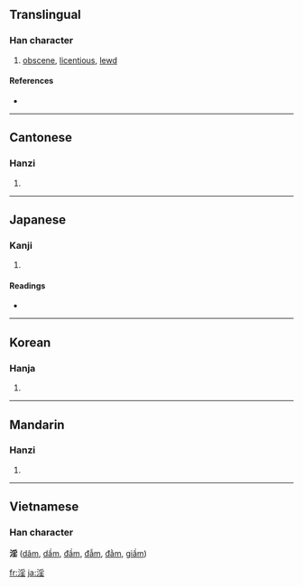 {{also|婬}}
==Translingual==

===Han character===
{{Han char|rn=85|rad=水|as=08|sn=11|four=3211<sub>4</sub>|canj=水月竹土 (EBHG)}}

# [[obscene]], [[licentious]], [[lewd]]

====References====
* {{Han ref|kx=0631.090|dkj=17678|dj=1033.120|hdz=31654.040|uh=6DEB|ud=28139|bh=B25D|bd=45661}}

----

==Cantonese==

===Hanzi===
{{yue-hanzi|jyut=|y=yam4}}

# {{defn|Cantonese}}

----

==Japanese==

===Kanji===
{{ja-kanji|grade=|rs=水08}}

# {{defn|Japanese}}

====Readings====
* {{ja-readings|on=[[いん]] (in)|kun=[[ひたす]] (hitasu), [[ほしいまま]] (hoshiimama), [[みだら]] (midara)}}

----

==Korean==

===Hanja===
{{ko-hanja|hangeul=음|eumhun=|rv=eum|mr=ŭm|y=um}}

# {{defn|Korean}}

----

==Mandarin==

===Hanzi===
{{cmn-hanzi|pin=[[yàn]] ([[yan4]]), [[yáo]] ([[yao2]]), [[yín]] ([[yin2]])|wg=yen<sup>4</sup>, yao<sup>2</sup>, yin<sup>2</sup>}}

# {{defn|Mandarin}}

----

==Vietnamese==
===Han character===
'''淫''' ([[dâm]], [[dầm]], [[đầm]], [[đẫm]], [[đằm]], [[giầm]])

[[fr:淫]]
[[ja:淫]]